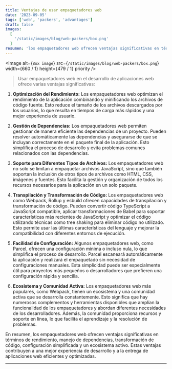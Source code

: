 ```yaml
---
title: Ventajas de usar empaquetadores web
date: '2023-09-05'
tags: ['web', 'packers', 'advantages']
draft: false
images:
  [
    '/static/images/blog/web-packers/box.png'
  ]
resumen: 'los empaquetadores web ofrecen ventajas significativas en términos de rendimiento, manejo de dependencias, transformación de código, configuración simplificada...'
---
```


<Image
  alt={`Box image`}
  src={`/static/images/blog/web-packers/box.png`}
  width={660 / 1}
  height={479 / 1}
  priority
/>

>Usar empaquetadores web en el desarrollo de aplicaciones web ofrece varias ventajas significativas:

1. **Optimización del Rendimiento:** Los empaquetadores web optimizan el rendimiento de la aplicación combinando y minificando los archivos de código fuente. Esto reduce el tamaño de los archivos descargados por los usuarios, lo que resulta en tiempos de carga más rápidos y una mejor experiencia de usuario.

2. **Gestión de Dependencias:** Los empaquetadores web permiten gestionar de manera eficiente las dependencias de un proyecto. Pueden resolver automáticamente las dependencias y asegurarse de que se incluyan correctamente en el paquete final de la aplicación. Esto simplifica el proceso de desarrollo y evita problemas comunes relacionados con las dependencias.

3. **Soporte para Diferentes Tipos de Archivos:** Los empaquetadores web no solo se limitan a empaquetar archivos JavaScript, sino que también soportan la inclusión de otros tipos de archivos como HTML, CSS, imágenes y fuentes. Esto facilita la gestión y organización de todos los recursos necesarios para la aplicación en un solo paquete.

4. **Transpilación y Transformación de Código:** Los empaquetadores web como Webpack, Rollup y esbuild ofrecen capacidades de transpilación y transformación de código. Pueden convertir código TypeScript a JavaScript compatible, aplicar transformaciones de Babel para soportar características más recientes de JavaScript y optimizar el código utilizando técnicas como tree shaking para eliminar código no utilizado. Esto permite usar las últimas características del lenguaje y mejorar la compatibilidad con diferentes entornos de ejecución.

5. **Facilidad de Configuración:** Algunos empaquetadores web, como Parcel, ofrecen una configuración mínima o incluso nula, lo que simplifica el proceso de desarrollo. Parcel escaneará automáticamente la aplicación y realizará el empaquetado sin necesidad de configuraciones manuales. Esta simplicidad puede ser especialmente útil para proyectos más pequeños o desarrolladores que prefieren una configuración rápida y sencilla.

6. **Ecosistema y Comunidad Activa:** Los empaquetadores web más populares, como Webpack, tienen un ecosistema y una comunidad activa que se desarrolla constantemente. Esto significa que hay numerosos complementos y herramientas disponibles que amplían la funcionalidad de los empaquetadores y abordan diferentes necesidades de los desarrolladores. Además, la comunidad proporciona recursos y soporte en línea, lo que facilita el aprendizaje y la resolución de problemas.

En resumen, los empaquetadores web ofrecen ventajas significativas en términos de rendimiento, manejo de dependencias, transformación de código, configuración simplificada y un ecosistema activo. Estas ventajas contribuyen a una mejor experiencia de desarrollo y a la entrega de aplicaciones web eficientes y optimizadas.

---
